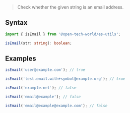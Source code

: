 > Check whether the given string is an email address.

## Syntax

```ts
import { isEmail } from '@open-tech-world/es-utils';

isEmail(str: string): boolean;
```

## Examples

```ts
isEmail('user@example.com'); // true

isEmail('test.email.with+symbol@example.org'); // true

isEmail('example.net'); // false

isEmail('email@example'); // false

isEmail('email@example@example.com'); // false
```
